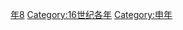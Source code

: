 {{Catnav|頁面分類|历史|歷史時代|年|16世纪各年}}
{{Commons category|1548}}

[[Category:1540年代|年8]]
[[Category:16世纪各年|Category:16世纪各年]]
[[Category:申年|Category:申年]]